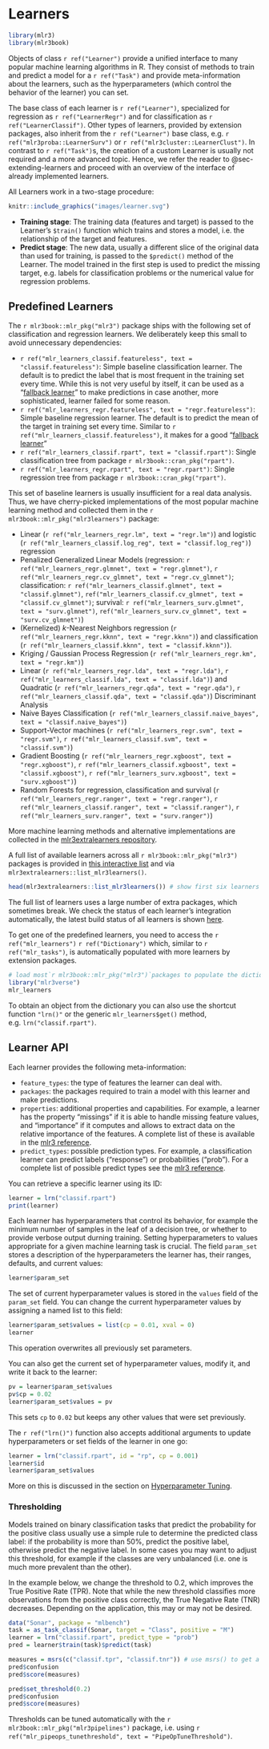 # Learners {#learners}

```r
library(mlr3)
library(mlr3book)
```

Objects of class `r ref("Learner")` provide a unified interface to many popular machine learning algorithms in R.
They consist of methods to train and predict a model for a `r ref("Task")` and provide meta-information about the learners, such as the hyperparameters (which control the behavior of the learner) you can set.

The base class of each learner is `r ref("Learner")`, specialized for regression as `r ref("LearnerRegr")` and for classification as `r ref("LearnerClassif")`.
Other types of learners, provided by extension packages, also inherit from the `r ref("Learner")` base class, e.g. `r ref("mlr3proba::LearnerSurv")` or `r ref("mlr3cluster::LearnerClust")`.
In contrast to `r ref("Task")`s, the creation of a custom Learner is usually not required and a more advanced topic.
Hence, we refer the reader to @sec-extending-learners and proceed with an overview of the interface of already implemented learners.

All Learners work in a two-stage procedure:

```r
knitr::include_graphics("images/learner.svg")
```

* **Training stage**: The training data (features and target) is passed to the Learner's `$train()` function which trains and stores a model, i.e. the relationship of the target and features.
* **Predict stage**: The new data, usually a different slice of the original data than used for training, is passed to the `$predict()` method of the Learner.
  The model trained in the first step is used to predict the missing target, e.g. labels for classification problems or the numerical value for regression problems.

## Predefined Learners

The `r mlr3book::mlr_pkg("mlr3")` package ships with the following set of classification and regression learners.
We deliberately keep this small to avoid unnecessary dependencies:

* `r ref("mlr_learners_classif.featureless", text = "classif.featureless")`: Simple baseline classification learner.
  The default is to predict the label that is most frequent in the training set every time. While this is not very useful by itself, it can be used as a "[fallback learner](fallback-learners)" to make predictions in case another, more sophisticated, learner failed for some reason.
* `r ref("mlr_learners_regr.featureless", text = "regr.featureless")`: Simple baseline regression learner.
  The default is to predict the mean of the target in training set every time. Similar to `r ref("mlr_learners_classif.featureless")`, it makes for a good "[fallback learner](fallback-learners)"
* `r ref("mlr_learners_classif.rpart", text = "classif.rpart")`: Single classification tree from package `r mlr3book::cran_pkg("rpart")`.
* `r ref("mlr_learners_regr.rpart", text = "regr.rpart")`: Single regression tree from package `r mlr3book::cran_pkg("rpart")`.

This set of baseline learners is usually insufficient for a real data analysis.
Thus, we have cherry-picked implementations of the most popular machine learning method and collected them in the `r mlr3book::mlr_pkg("mlr3learners")` package:

* Linear (`r ref("mlr_learners_regr.lm", text = "regr.lm")`) and logistic (`r ref("mlr_learners_classif.log_reg", text = "classif.log_reg")`) regression
* Penalized Generalized Linear Models (regression: `r ref("mlr_learners_regr.glmnet", text = "regr.glmnet")`, `r ref("mlr_learners_regr.cv_glmnet", text = "regr.cv_glmnet")`; classification: `r ref("mlr_learners_classif.glmnet", text = "classif.glmnet")`, `ref("mlr_learners_classif.cv_glmnet", text = "classif.cv_glmnet")`; survival: `r ref("mlr_learners_surv.glmnet", text = "surv.glmnet")`, `ref("mlr_learners_surv.cv_glmnet", text = "surv.cv_glmnet")`)
* (Kernelized) $k$-Nearest Neighbors regression (`r ref("mlr_learners_regr.kknn", text = "regr.kknn")`) and classification (`r ref("mlr_learners_classif.kknn", text = "classif.kknn")`).
* Kriging / Gaussian Process Regression (`r ref("mlr_learners_regr.km", text = "regr.km")`)
* Linear (`r ref("mlr_learners_regr.lda", text = "regr.lda")`, `r ref("mlr_learners_classif.lda", text = "classif.lda")`) and Quadratic (`r ref("mlr_learners_regr.qda", text = "regr.qda")`, `r ref("mlr_learners_classif.qda", text = "classif.qda")`) Discriminant Analysis
* Naive Bayes Classification (`r ref("mlr_learners_classif.naive_bayes", text = "classif.naive_bayes")`)
* Support-Vector machines (`r ref("mlr_learners_regr.svm", text = "regr.svm")`, `r ref("mlr_learners_classif.svm", text = "classif.svm")`)
* Gradient Boosting (`r ref("mlr_learners_regr.xgboost", text = "regr.xgboost")`, `r ref("mlr_learners_classif.xgboost", text = "classif.xgboost")`, `r ref("mlr_learners_surv.xgboost", text = "surv.xgboost")`)
* Random Forests for regression, classification and survival (`r ref("mlr_learners_regr.ranger", text = "regr.ranger")`, `r ref("mlr_learners_classif.ranger", text = "classif.ranger")`, `r ref("mlr_learners_surv.ranger", text = "surv.ranger")`)

More machine learning methods and alternative implementations are collected in the [mlr3extralearners repository](https://github.com/mlr-org/mlr3extralearners/).

:::{.callout-tip}
A full list of available learners across all `r mlr3book::mlr_pkg("mlr3")` packages is provided in [this interactive list](https://mlr3extralearners.mlr-org.com/articles/learners/list_learners.html) and via `mlr3extralearners::list_mlr3learners()`.
:::

```r
head(mlr3extralearners::list_mlr3learners()) # show first six learners
```

:::{.callout-note}
The full list of learners uses a large number of extra packages, which sometimes break.
We check the status of each learner's integration automatically, the latest build status of all learners is shown [here](https://mlr3extralearners.mlr-org.com/articles/learners/test_overview.html).
:::

To get one of the predefined learners, you need to access the `r ref("mlr_learners")` `r ref("Dictionary")` which, similar to `r ref("mlr_tasks")`, is automatically populated with more learners by extension packages.

```r
# load most`r mlr3book::mlr_pkg("mlr3")`packages to populate the dictionary
library("mlr3verse")
mlr_learners
```

To obtain an object from the dictionary you can also use the shortcut function `"lrn()"` or the generic `mlr_learners$get()` method, e.g. `lrn("classif.rpart")`.

## Learner API

Each learner provides the following meta-information:

* `feature_types`: the type of features the learner can deal with.
* `packages`: the packages required to train a model with this learner and make predictions.
* `properties`: additional properties and capabilities.
  For example, a learner has the property "missings" if it is able to handle missing feature values, and "importance" if it computes and allows to extract data on the relative importance of the features.
  A complete list of these is available in the [mlr3 reference](https://mlr3.mlr-org.com/reference/mlr_reflections.html#examples).
* `predict_types`: possible prediction types. For example, a classification learner can predict labels ("response") or probabilities ("prob"). For a complete list of possible predict types see the [mlr3 reference](https://mlr3.mlr-org.com/reference/mlr_reflections.html#examples).

You can retrieve a specific learner using its ID:

```r
learner = lrn("classif.rpart")
print(learner)
```

Each learner has hyperparameters that control its behavior, for example the minimum number of samples in the leaf of a decision tree, or whether to provide verbose output durning training.
Setting hyperparameters to values appropriate for a given machine learning task is crucial.
The field `param_set` stores a description of the hyperparameters the learner has, their ranges, defaults, and current values:

```r
learner$param_set
```

The set of current hyperparameter values is stored in the `values` field of the `param_set` field.
You can change the current hyperparameter values by assigning a named list to this field:

```r
learner$param_set$values = list(cp = 0.01, xval = 0)
learner
```

:::{.callout-caution}
This operation overwrites all previously set parameters.
:::

You can also get the current set of hyperparameter values, modify it, and write it back to the learner:

```r
pv = learner$param_set$values
pv$cp = 0.02
learner$param_set$values = pv
```

This sets `cp` to `0.02` but keeps any other values that were set previously.

The `r ref("lrn()")` function also accepts additional arguments to update hyperparameters or set fields of the learner in one go:

```r
learner = lrn("classif.rpart", id = "rp", cp = 0.001)
learner$id
learner$param_set$values
```

More on this is discussed in the section on [Hyperparameter Tuning](https://mlr3book.mlr-org.com/optimization.html#tuning).

### Thresholding

Models trained on binary classification tasks that predict the probability for the positive class usually use a simple rule to determine the predicted class label: if the probability is more than 50%, predict the positive label, otherwise predict the negative label.
In some cases you may want to adjust this threshold, for example if the classes are very unbalanced (i.e. one is much more prevalent than the other).

In the example below, we change the threshold to 0.2, which improves the True Positive Rate (TPR).
Note that while the new threshold classifies more observations from the positive class correctly, the True Negative Rate (TNR) decreases.
Depending on the application, this may or may not be desired.

```r
data("Sonar", package = "mlbench")
task = as_task_classif(Sonar, target = "Class", positive = "M")
learner = lrn("classif.rpart", predict_type = "prob")
pred = learner$train(task)$predict(task)

measures = msrs(c("classif.tpr", "classif.tnr")) # use msrs() to get a list of multiple measures
pred$confusion
pred$score(measures)

pred$set_threshold(0.2)
pred$confusion
pred$score(measures)
```

:::{.callout-tip}
Thresholds can be tuned automatically with the `r mlr3book::mlr_pkg("mlr3pipelines")` package, i.e. using `r ref("mlr_pipeops_tunethreshold", text = "PipeOpTuneThreshold")`.
:::
